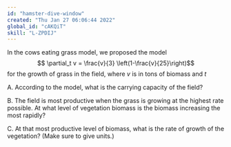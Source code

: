 ```yaml
---
id: "hamster-dive-window"
created: "Thu Jan 27 06:06:44 2022"
global_id: "cAKQiT" 
skill: "L-ZPDIJ"
---
```



In the cows eating grass model, we proposed the model $$ \partial_t v =  \frac{v}{3} \left(1-\frac{v}{25}\right)$$ for the growth of grass in the field, where $v$ is in tons of biomass and $t$ 

A. According to the model, what is the carrying capacity of the field? <!-- 25 tons -->

B. The field is most productive when the grass is growing at the highest rate possible. At what level of vegetation biomass is the biomass increasing the most rapidly? <!-- 12.5 tons, halfway to the carrying capacity -->

C. At that most productive level of biomass, what is the rate of growth of the vegetation? (Make sure to give units.) <!-- 12.5/6 or approx 2 tons per day -->

